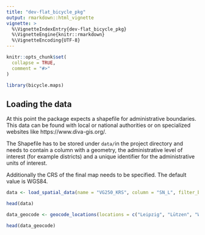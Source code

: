 ```yaml
---
title: "dev-flat_bicycle_pkg"
output: rmarkdown::html_vignette
vignette: >
  %\VignetteIndexEntry{dev-flat_bicycle_pkg}
  %\VignetteEngine{knitr::rmarkdown}
  %\VignetteEncoding{UTF-8}
---
```


```r
knitr::opts_chunk$set(
  collapse = TRUE,
  comment = "#>"
)
```

```r
library(bicycle.maps)
```

<!-- WARNING - This vignette is generated by {fusen} from dev/flat_bicycle_pkg.Rmd: do not edit by hand -->

<!--
 You need to run the 'description' chunk in the '0-dev_history.Rmd' file before continuing your code there.
-->


## Loading the data

At this point the package expects a shapefile for administrative boundaries. This data can be found
with local or national authorities or on specialized websites like https://www.diva-gis.org/.

 The Shapefile has to be stored under `data/`in the project directory and needs to contain a column with
 a geometry, the administrative level of interest (for example districts) and a unique identifier for the 
 administrative units of interest.

 Additionally the CRS of the final map needs to be specified. The default value is WGS84.


```r
data <- load_spatial_data(name = "VG250_KRS", column = "SN_L", filter_by = NULL, crs = 25832)

head(data)
```

```r
data_geocode <- geocode_locations(locations = c("Leipzig", "Lützen", "Weißenfels", "Naumburg", "Bad Kösen", "bad Sulza", "Auerstedt"), crs = 25832)

head(data_geocode)
```

